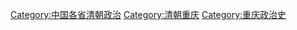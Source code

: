 [[Category:中国各省清朝政治|Category:中国各省清朝政治]]
[[Category:清朝重庆|Category:清朝重庆]]
[[Category:重庆政治史|Category:重庆政治史]]